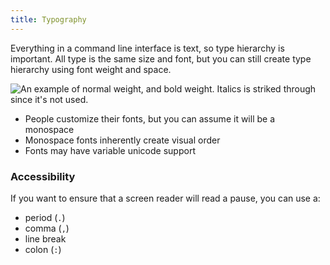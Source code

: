 ```yaml
---
title: Typography
---
```



Everything in a command line interface is text, so type hierarchy is important. All type is the same size and font, but you can still create type hierarchy using font weight and space.

<img src={Typography} alt="An example of normal weight, and bold weight. Italics is striked through since it's not used." />

- People customize their fonts, but you can assume it will be a monospace
- Monospace fonts inherently create visual order
- Fonts may have variable unicode support

### Accessibility

If you want to ensure that a screen reader will read a pause, you can use a:
- period (`.`)
- comma (`,`)
- line break
- colon (`:`)
